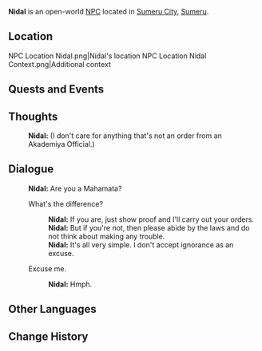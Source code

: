 {{Character Infobox
|type             = Open-World NPC
|image            = NPC Nidal.png
|region           = Sumeru
|location         = Sumeru
|affiliation      = Corps of Thirty
|title            = Mercenary, Corps of Thirty
|ancestry         = <!-- Clan/family -->
|father           = 
|mother           = 
|spouse           = 
|sibling          = 
|child            = 
|relative         = 
|voiceEN          = 
|voiceCN          = 
|voiceJP          = 
|dialoguereward   = 
}}
'''Nidal''' is an open-world [[NPC]] located in [[Sumeru City]], [[Sumeru]].

==Location==
<gallery>
NPC Location Nidal.png|Nidal's location
NPC Location Nidal Context.png|Additional context
</gallery>
<!--
==Profile==
''(To be added.)''

===Appearance===
''(To be added.)''
-->
==Quests and Events==
{{Quests and Events}}
<!-- no idle -->
==Thoughts==
{{All Schemes to Know Explanation|name=Nidal}}
:{{A|VO Nidal All Schemes to Know 01.ogg}} '''Nidal:''' (I don't care for anything that's not an order from an Akademiya Official.)

==Dialogue==
{{Dialogue Start}}
:'''Nidal:''' Are you a Mahamata?
:{{DIcon}} What's the difference?
::'''Nidal:''' If you are, just show proof and I'll carry out your orders.
::'''Nidal:''' But if you're not, then please abide by the laws and do not think about making any trouble.
::'''Nidal:''' It's all very simple. I don't accept ignorance as an excuse.
:{{DIcon}} Excuse me.
::'''Nidal:''' Hmph.
{{Dialogue End}}
<!--
==Event Dialogue==
===Event Name===
{{Dialogue Start}}
:'''{{subst:PAGENAME}}:'''
{{Dialogue End}}

==Trivia==
* 
-->
==Other Languages==
{{Other Languages
|default_hidden = 1
|en      = Nidal
|zhs     = 尼达尔
|zhs_rm  = Nídá'ěr
|zht     = 尼達爾
|zht_rm  = Nídá'ěr
|ja      = ニダル
|ja_rm   = Nidaru
|ko      = 니달
|es      = Nidal
|fr      = Nidal
|ru      = Нидал
|th      = Nidal
|vi      = Nidal
|de      = Nidal
|id      = Nidal
|pt      = Nidal
|tr      = Nidal
|it      = Nidal
}}

==Change History==
{{Change History|3.0}}
<!--
==References==
{{Reflist}}
-->